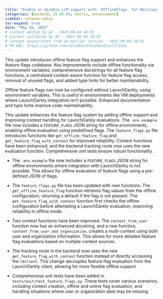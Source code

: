 ```yaml
---
title: "Enable or disable LLM support with `OfflineFlags` for Barclays (#1431)"
categories: [backend, 25.05.04, hotfix, enhancement]
sidebar: release-notes
toc-expand: true
date: "May 16, 2025"
# Content edited by AI - 2025-06-04 18:01
# Content validated by AI - 2025-06-04 18:01
# Content overwritten from an earlier version - 2025-06-04 18:01
# PR URL: https://github.com/validmind/backend/pull/1431
---
```


This update introduces offline feature flag support and enhances the feature flags codebase. Key improvements include offline functionality via environment variables, comprehensive docstrings for all feature flag functions, a centralized context-aware function for feature flag access, removal of unused flags, and added type hints for better maintainability.

Offline feature flags can now be configured without LaunchDarkly, using environment variables. This is useful in environments like VM deployments where LaunchDarkly integration isn't possible. Enhanced documentation and type hints improve code maintainability.

This update enhances the feature flag system by adding offline support and improving context handling for LaunchDarkly evaluations. The `.env.example` file now includes a `FEATURE_FLAGS` JSON string for offline environments, enabling offline evaluation using predefined flags. The `feature_flags.py` file introduces functions like `get_offline_feature_flag` and `get_feature_flag_with_context` for improved reliability. Context functions have been enhanced, and the backend tracking route now uses the new evaluation function. Comprehensive unit tests ensure robust functionality.

- The `.env.example` file now includes a `FEATURE_FLAGS` JSON string for offline environments where integration with LaunchDarkly is not possible. This allows for offline evaluation of feature flags using a pre-defined JSON of flags.

- The `feature_flags.py` file has been updated with new functions. The `get_offline_feature_flag` function retrieves flag values from the offline configuration, returning a default if the flag is not present. The `get_feature_flag_with_context` function first checks the offline configuration before attempting a LaunchDarkly evaluation, improving reliability in offline mode.

- Two context functions have been improved. The `context_from_user` function now has an enhanced docstring, and a new function, `context_from_user_and_organization`, creates a multi-context using both user and organization information. This allows for more detailed feature flag evaluations based on multiple context sources.

- The tracking route in the backend now uses the new `get_feature_flag_with_context` function instead of directly accessing the `ldclient`. This change decouples feature flag evaluation from the LaunchDarkly client, allowing for more flexible offline support.

- Comprehensive unit tests have been added in `tests/unit/test_feature_flags.py`. These tests cover various scenarios, including context creation, offline and online flag evaluation, and handling situations where user or organization data may be missing.